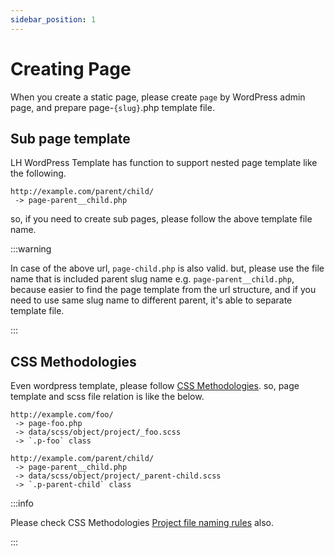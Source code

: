 ```yaml
---
sidebar_position: 1
---
```


# Creating Page

When you create a static page, please create `page` by WordPress admin page, and prepare page-`{slug}`.php template file.

## Sub page template

LH WordPress Template has function to support nested page template like the following.

```
http://example.com/parent/child/
 -> page-parent__child.php
```

so, if you need to create sub pages, please follow the above template file name.

:::warning

In case of the above url, `page-child.php` is also valid. but, please use the file name that is included parent slug name e.g. `page-parent__child.php`, because easier to find the page template from the url structure, and if you need to use same slug name to different parent, it's able to separate template file.

:::

## CSS Methodologies

Even wordpress template, please follow [CSS Methodologies](/docs/html/methodologies). so, page template and scss file relation is like the below.

```
http://example.com/foo/
 -> page-foo.php
 -> data/scss/object/project/_foo.scss
 -> `.p-foo` class
```

```
http://example.com/parent/child/
 -> page-parent__child.php
 -> data/scss/object/project/_parent-child.scss
 -> `.p-parent-child` class
```

:::info

Please check CSS Methodologies [Project file naming rules](/docs/html/methodologies/object/project#file-naming-rules) also.

:::
